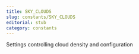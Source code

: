 ```yaml
---
title: SKY_CLOUDS
slug: constants/SKY_CLOUDS
editorial: stub
category: constants
---
```


<LSLConstant
	name="SKY_CLOUDS"
	type="integer"
	value="2"
/>

Settings controlling cloud density and configuration
